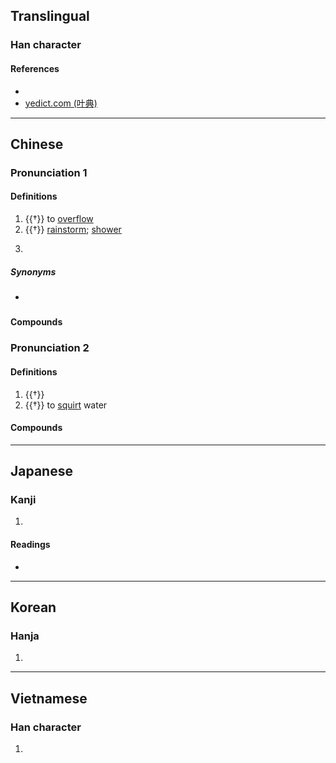 {{character info/new}}
==Translingual==

===Han character===
{{Han char|rn=85|rad=水|as=09|sn=12|four=38117|canj=ECST|ids=⿰氵盆}}

====References====
* {{Han ref|kx=0636.320|dkj=17832|dj=1044.020|hdz=31682.060|uh=6E53|ud=28243|bh=DA4B|bd=55883}}
* [http://yedict.com/htm/6E/6E53.htm yedict.com (叶典)]

----

==Chinese==
{{zh-forms}}

===Pronunciation 1===
{{zh-pron
|m=pén
|m-s=pen2
|c=pun4
|h=pfs=phùn;gd=pun1
|x=ben2
|mc=1
|oc=2
|cat=v,n,pn
}}

====Definitions====
{{zh-hanzi}}

# {{†}} {{lb|zh|Southwestern Mandarin|dialectal|_|Gan|Hakka|dialectal|_|Jin|Xiang|of water|etc.}} to [[overflow]]
# {{†}} [[rainstorm]]; [[shower]]
# {{lb|zh|historical}} {{zh-altname|龍開河}}

=====Synonyms=====
* {{sense|to overflow}} {{qualifier|Standard Mandarin}} {{zh-l|溢出}}

====Compounds====
{{zh-der|湓出|湓溢|湓涌}}

===Pronunciation 2===
{{zh-pron
|m=pèn
|mc=3+2
|oc=1+3
|cat=adv,v
}}

====Definitions====
{{zh-hanzi}}

# {{†}} {{lb|zh|onomatopoeia}} {{n-g|The sound of water.}}
# {{†}} to [[squirt]] water

====Compounds====
{{zh-der|湓流}}

----

==Japanese==

===Kanji===
{{ja-kanji|grade=|rs=水09}}

# {{defn|lang=ja|sort=水09}}

====Readings====
* {{ja-readings|on=[[ほん]] (hon), [[ふん]] (fun), [[ぼん]] (bon)|kun=[[あふれる]] (afureru)}}

----

==Korean==

===Hanja===
{{ko-hanja|hangeul=분|eumhun=|rv=bun|mr=pun|y=pun}}

# {{defn|lang=ko|sort=水09}}

----

==Vietnamese==

===Han character===
{{vi-readings|rs=水09| hanviet = bùn}}

# {{defn|lang=vi|sort=水09}}